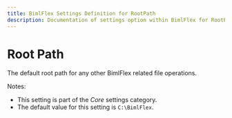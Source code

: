 ---
title: BimlFlex Settings Definition for RootPath
description: Documentation of settings option within BimlFlex for RootPath
---
<head>
  <meta name="varigenceProduct" content="BimlFlex"></meta>
  <meta name="varigenceArticleType" content="Reference"></meta>
</head>


# Root Path

The default root path for any other BimlFlex related file operations.

Notes:

* This setting is part of the *Core* settings category.
* The default value for this setting is `C:\BimlFlex`.
